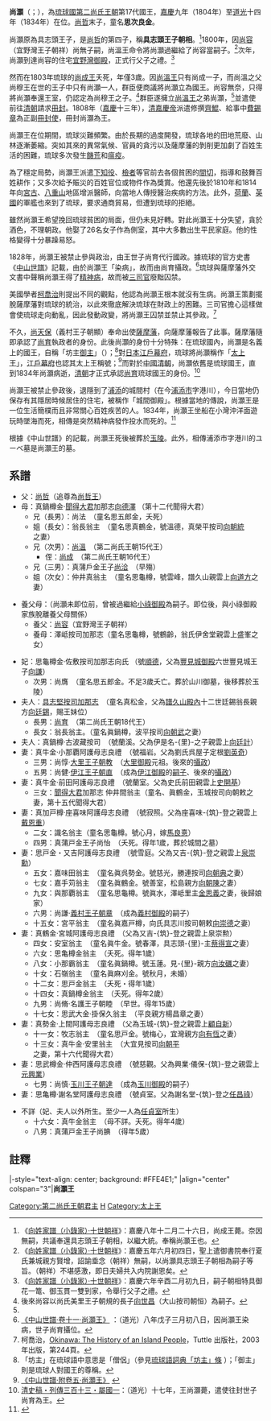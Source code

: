 {{第二尚氏王朝君主
| 名稱=尚灝王
| 代數=26
| 第二尚氏代數=17
| 前任=[[尚成王|尚成王]]
| 繼任=[[尚育王|尚育王]]
| 畫像=[[File:King_Sho_Koh.jpg|250px]]
| 說明=尚灝王的[[御後繪|御後繪]]<br /><small>[[毛長禧|毛長禧]]（佐渡山安健）繪於1837年</small>
| 在位=1804年－1834年
| 年號=[[嘉慶|嘉慶]]<br/>[[道光|道光]]
| 冊封年=1808年
| 冊封使=
| 正冊封使=[[齊鯤|齊鯤]]
| 副冊封使=[[費錫章|費錫章]]
| 姓名=尚灝
| 封號=具志頭王子
| 童名=思次良金
| 名乘=朝相<ref>《[http://manwe.lib.u-ryukyu.ac.jp/cgi-bin/disp-img.cgi?file=iha0210&page=49 王代記]{{dead link|date=2017年12月 |bot=InternetArchiveBot |fix-attempted=yes }}》，第49頁</ref>
| 別名=
| 神號=
| 出生={{birth date|1787|7|14}}<br>[[乾隆|乾隆]]五十二年五月廿九
| 立世子=
| 逝世={{death date and age|1834|7|5|1787|7|14}}<br>道光十四年五月廿九
| 陵墓=[[玉陵|玉陵]]
| 父親=[[尚哲王|尚哲王]]
| 嫡母=
| 母親=聞得大君加那志向氏（童名真鍋樽金，號[[向德澤|德澤]]）
| 烏帽子親=
| 養父=[[尚容|尚容]]（宜野灣王子朝祥）
| 養母=澤岻按司加那志（童名思龜樽。號鶴齡）
| 妃=佐數按司加那志向氏（童名思龜樽金。號[[向順德|順德]]）
| 夫人=[[具志堅按司_(尚育王母)|具志堅按司向氏]]（童名真松金，賜王妹位）<br/>古波藏按司向氏（童名真鍋樽，號[[向蘭溪|蘭溪]]）
| 妻=小那霸阿護母志良禮劉氏（童名真牛金。號[[劉福岩|福岩]]<br/>前田阿護母志良禮史氏（童名真牛金，號[[史蘭室|蘭室]]）<br/>座喜味阿護母志良禮戴氏（童名真嘉戶樽，號[[戴寂照|寂照]]）<br/>又吉阿護母志良禮泉氏（童名思戶金，號[[泉雪庭|雪庭]]）<br/>宮城阿護母志良禮泉氏（童名真鶴金）<br/>上間阿護母志良禮顧氏（童名真勢金）<br/>仲西阿護母志良禮元氏（童名思武樽金，號[[元慈觀|慈觀]]）<br/>謝名堂阿護母志良禮任氏（童名思龜樽，號[[任貞室|貞室]]）
| 位號不明=
| 王子=
| 直王子=尚膺（童名思五良金）
| 脇王子=中城王子[[尚育|尚育]]（母具志堅按司向氏）<br/>大里王子[[尚惇|尚惇]]（母劉氏）<br/>真蒲戶金王子[[尚怡|尚怡]]（母戴氏）<br/>伊江王子[[尚健|尚健]]（母劉氏）<br/>義村王子[[尚謙|尚謙]]（母泉雪庭）<br/>玉川王子[[尚慎|尚慎]]（母元氏）<br/>真蒲戶金王子[[尚腆|尚腆]]（母不明）<br/>名護王子[[尚脩|尚脩]]（母不明）
| 王女=
| 嫡王女=
| 庶王女=翁長翁主（童名真鍋樽，母具志堅按司向氏）<br/>識名翁主（童名思龜樽，號[[尚心月|心月]]，母戴氏）<br/>聞得大君加那志（童名真鶴金，母史氏）<br/>安室翁主（童名真牛金，號[[尚春澤|春澤]]，母宮城阿護母志良禮泉氏）<br/>嘉味田翁主（童名真吳勢金，號[[尚慈光|慈光]]，母泉雪庭）<br/>思龜樽翁主（母宮城阿護母志良禮泉氏）<br/>嘉手苅翁主（童名真鶴金，號[[尚善室|善室]]，母泉雪庭）<br/>小那霸翁主（童名真鍋樽，號[[尚玉蓮|玉蓮]]，母宮城阿護母志良禮泉氏）<br/>與那霸翁主（童名思龜樽，號[[尚真水|真水]]，母泉雪庭）<br/>石嶺翁主（童名真麻刈金，號[[尚秋月|秋月]]，母宮城阿護母志良禮泉氏）<br/>牧志翁主（童名思戶金，號[[尚梅心|梅心]]，母顧氏）<br/>思戶金翁主（母宮城阿護母志良禮泉氏）<br/>安里翁主（童名真牛金，母顧氏）<br/>真鍋樽翁主（母宮城阿護母志良禮泉氏）<br/>宮平翁主（童名真嘉戶樽，母泉雪庭）<br/>真牛金翁主（母不詳）<br/>掛保久翁主（童名思武太金，母宮城阿護母志良禮泉氏）
| 註釋=
|}}
'''尚灝'''（{{ryu|r=尚灝|kn=ショーコー|rm=Shō Kō|f=h}}；{{bd|1787年|7月14日|1834年|7月5日|catIdx=S}}），為[[琉球國|琉球國]][[第二尚氏王朝|第二尚氏王朝]]第17代國王，[[嘉慶|嘉慶]]九年（1804年）至[[道光|道光]]十四年（1834年）在位。[[尚哲|尚哲]]末子，童名'''思次良金'''。

尚灝原為具志頭王子，是[[尚哲|尚哲]]的第四子，稱'''具志頭王子朝相'''。<ref name="name">《[http://www.tulips.tsukuba.ac.jp/limedio/dlam/B1241188/1/vol05/syuri/212.htm 向姓家譜（小錄家）·十世朝祥]{{dead link|date=2017年12月 |bot=InternetArchiveBot |fix-attempted=yes }}》：嘉慶八年十二月二十六日，尚成王薨。奈因無嗣，共議奉還具志頭王子朝相，以繼大統。奉稱尚灝王也。</ref>1800年，因[[尚容|尚容]]（宜野灣王子朝祥）尚無子嗣，尚溫王命令將尚灝過繼給了尚容當嗣子。<ref>《[http://www.tulips.tsukuba.ac.jp/limedio/dlam/B1241188/1/vol05/syuri/210.htm 向姓家譜（小錄家）·十世朝祥]{{dead link|date=2017年12月 |bot=InternetArchiveBot |fix-attempted=yes }}》：嘉慶五年六月初四日，聖上遣御書院奉行夏氏兼城親方賢增，詔諭埀念（朝祥）無嗣，以尚灝具志頭王子朝相為嗣子等旨。（朝祥）不堪感激，即日夫婦共入内院謝恩矣。</ref>次年，尚灝到達尚容的住宅[[宜野灣御殿|宜野灣御殿]]，正式行父子之禮。<ref>《[http://www.tulips.tsukuba.ac.jp/limedio/dlam/B1241188/1/vol05/syuri/212.htm 向姓家譜（小錄家）·十世朝祥]{{dead link|date=2017年12月 |bot=InternetArchiveBot |fix-attempted=yes }}》：嘉慶六年辛酉二月初九日，嗣子朝相特具御花一篭、御玉貫一雙到家，令舉行父子之禮。</ref>

然而在1803年琉球的[[尚成王|尚成王]]夭死，年僅3歲。因[[尚溫王|尚溫王]]只有尚成一子，而尚溫之父尚穆王在世的王子中只有尚灝一人，群臣便商議將尚灝立為國王。尚容無奈，只得將尚灝奉還王室，仍認定為尚穆王之子。<ref>後來尚容以尚氏美里王子朝規的長子[[向世昌|向世昌]]（大山按司朝恒）為嗣子。</ref>群臣遂擁立[[尚溫王|尚溫王]]之弟尚灝，<ref name="name"/>並遣使前往[[清朝|清朝]]請求[[冊封|冊封]]。1808年（[[嘉慶|嘉慶]]十三年），[[清|清]][[嘉慶帝|嘉慶帝]]派遣修撰[[齊鯤|齊鯤]]、給事中[[費錫章|費錫章]]為正副[[冊封使|冊封使]]，冊封尚灝為王。

尚灝王在位期間，琉球災難頻繁。由於長期的過度開發，琉球各地的田地荒廢、山林逐漸萎縮。突如其來的異常氣候、官員的貪污以及薩摩藩的剝削更加劇了百姓生活的困難，琉球多次發生[[饑荒|饑荒]]和[[瘟疫|瘟疫]]。

為了穩定局勢，尚灝王派遣[[下知役|下知役]]、[[檢者|檢者]]等官前去各個貧困的[[間切|間切]]，指導和鼓舞百姓耕作；又多次給予賑災的百姓官位或物件作為獎賞。他還先後於1810年和1814年向[[宮古島|宮古]]、[[八重山群島|八重山]]地區增派醫師，向當地人傳授醫治疾病的方法。此外，[[荷蘭|荷蘭]]、[[英國|英國]]的軍艦也來到了琉球，要求通商貿易，但遭到琉球的拒絕。

雖然尚灝王希望挽回琉球貧困的局面，但仍未見好轉。對此尚灝王十分失望，貪於酒色，不理朝政。他娶了26名女子作為側室，其中大多數出生平民家庭。他的性格變得十分暴躁易怒。

1828年，尚灝王被禁止參與政治，由王世子尚育代行國政。據琉球的官方史書《[[中山世譜|中山世譜]]》記載，由於尚灝王「染病」，故而由尚育攝政。<ref>[http://www.tulips.tsukuba.ac.jp/limedio/dlam/B1241188/1/vol05/3501.txt 《中山世譜·卷十一·尚灝王》] {{webarchive|url=https://web.archive.org/web/20120217052440/http://www.tulips.tsukuba.ac.jp/limedio/dlam/B1241188/1/vol05/3501.txt |date=2012-02-17 }}：（道光）八年戊子三月初八日，因尚灝王染病，世子尚育攝位。</ref>琉球與薩摩藩外交文書中聲稱尚灝王得了[[精神病|精神病]]，故而被[[三司官|三司官]]廢黜囚禁。

美國學者[[柯喬治|柯喬治]]則提出不同的觀點，他認為尚灝王根本就沒有生病。尚灝王策劃擺脫薩摩藩對琉球的統治，以此來徹底解決琉球在財政上的困難。三司官擔心這樣做會使琉球走向動亂，因此發動政變，將尚灝王囚禁並禁止其參政。<ref>柯喬治，[http://books.google.com/books?id=vaAKJQyzpLkC&printsec=frontcover&client=firefox-a#PPA244,M1 Okinawa: The History of an Island People]，Tuttle 出版社，2003年出版，第244頁。</Ref>

不久，[[尚天保|尚天保]]（義村王子朝顯）奉命出使[[薩摩藩|薩摩藩]]，向薩摩藩報告了此事。薩摩藩隨即承認了[[尚育|尚育]]執政者的身份。此後尚灝的身份十分特殊：在琉球國內，尚灝是名義上的國王，自稱「坊主[[御主|御主]]」（{{ryu|r=坊主御主|kn=ボージウシュー|rm=Bōji Ushū}}）；<ref>「坊主」在琉球語中意思是「僧侶」（參見[http://ryukyu-lang.lib.u-ryukyu.ac.jp/srnh/details.php?ID=SN31843 琉球語詞典「坊主」條] {{Wayback|url=http://ryukyu-lang.lib.u-ryukyu.ac.jp/srnh/details.php?ID=SN31843 |date=20160423194941 }}）；「御主」則是琉球人對國王的尊稱。</ref>對[[日本|日本]][[江戶幕府|江戶幕府]]，琉球將尚灝稱作「[[太上王|太上王]]」，[[江戶幕府|江戶幕府]]也認其太上王稱號；<ref>[http://www.tulips.tsukuba.ac.jp/limedio/dlam/B1241188/1/vol05/3502.txt 《中山世譜·附卷五·尚灝王》] {{webarchive|url=https://web.archive.org/web/20080630094652/http://www.tulips.tsukuba.ac.jp/limedio/dlam/B1241188/1/vol05/3502.txt |date=2008-06-30 }}</ref>而對於[[中國|中國]][[清朝|清朝]]，尚灝依舊是琉球國王，直到1834年尚灝病逝，[[清朝|清朝]]才正式承認[[尚育|尚育]]琉球國王的身份。<ref>[[:wikisource:zh:清史稿/卷526|清史稿・列傳三百十三・屬國一]]：（道光）十七年，王尚灝薨，遣使往封世子尚育為王。</ref>

尚灝王被禁止參政後，退隱到了[[浦添市|浦添]]的城間村（在今[[浦添市|浦添市]]字港川），今日當地仍保存有其隱居時候居住的住宅，被稱作「城間御殿」。根據當地的傳說，尚灝王是一位生活簡樸而且非常關心百姓疾苦的人。1834年，尚灝王坐船在小灣沖洋面遊玩時墜海而死，相傳是突然精神病發作投水而死的。<ref name="oukoku">[http://www.okinawastory.jp/special/sanpo/1112_oukoku_06.html {{lang|ja|歴代で最も親しめる国王ランキング}}] {{webarchive|url=https://web.archive.org/web/20130404012809/http://www.okinawastory.jp/special/sanpo/1112_oukoku_06.html |date=2013-04-04 }}</ref>

根據《中山世譜》的記載，尚灝王死後被葬於[[玉陵|玉陵]]。此外，相傳浦添市字港川的ユーベ墓是尚灝王的墓。
== 系譜 ==
*父：[[尚哲|尚哲]]（追尊為[[尚哲王|尚哲王]]）
*母：真鍋樽金·[[聞得大君|聞得大君]]加那志[[向德澤|向德澤]] （第十二代聞得大君）
**兄（長男）：尚法　（童名思五郎金，夭死）
**姐（長女）：翁長翁主　（童名思真鶴金，號溫德，真榮平按司[[向朝統|向朝統]]之妻）
**兄（次男）：[[尚溫王|尚溫]]　（第二尚氏王朝15代王）
***侄：[[尚成|尚成]]　（第二尚氏王朝16代王）
**兄（三男）：真蒲戶金王子[[尚洽|尚洽]]　（早殤）
**姐（次女）：仲井真翁主　（童名思龜樽，號雲峰，譜久山親雲上[[向道方|向道方]]之妻）

*養父母：（尚灝未即位前，曾被過繼給[[小祿御殿|小祿御殿]]為嗣子。即位後，與小祿御殿家族脫離養父母關係）
**養父：[[尚容|尚容]]（宜野灣王子朝祥）
**養母：澤岻按司加那志（童名思龜樽，號鶴齡，翁氏伊舍堂親雲上盛峯之女）

*妃：思龜樽金·佐敷按司加那志向氏 （號[[向順德|順德]]，父為[[豐見城御殿|豐見城御殿]]六世豐見城王子[[向謙|向謙]]）
**次男：尚膺　（童名思五郎金。不足3歲夭亡。葬於山川御墓，後移葬於玉陵）
*夫人：[[具志堅按司_(尚育王母)|具志堅按司加那志]]　（童名真松金，父為[[譜久山殿內|譜久山殿內]]十二世廷錫翁長親方[[向廷錫|向廷錫]]，賜王妹位）
**長男：[[尚育|尚育]]　（第二尚氏王朝18代王）
**長女：翁長翁主。（童名眞鍋樽，波平按司[[向朝武|向朝武]]之妻）
*夫人：真鍋樽·古波藏按司　（號蘭溪。父為伊是名-{里}-之子親雲上[[向廷計|向廷計]]）
*妻：真牛金·小那覇阿護母志良禮　（號福岩。父為劉氏呉屋子定根[[劉英奇|劉英奇]]）
**三男：尚惇·[[大里王子朝教|大里王子朝教]]　（[[大里御殿|大里御殿]]元祖。後來的[[琉球攝政|攝政]]）
**五男：尚健·[[伊江王子朝直|伊江王子朝直]]　（成為[[伊江御殿|伊江御殿]]的[[嗣子|嗣子]]、後來的[[琉球攝政|攝政]]）
*妻：真牛金·前田阿護母志良禮　（號蘭室。父為史氏前田親雲上[[史開基|史開基]]）
**三女：[[聞得大君|聞得大君]]加那志 仲井間翁主（童名、眞鶴金，玉城按司向朝敕之妻，第十五代聞得大君）
*妻：真加戸樽·座喜味阿護母志良禮　（號寂照。父為座喜味-{筑}-登之親雲上[[戴恩重|戴恩重]]）
**二女：識名翁主（童名思龜樽。號心月，嫁[[馬良憙|馬良憙]]）
**四男：真蒲戸金王子尚怡　（夭死。得年1歲，葬於城間之墓）
*妻：思戸金・又吉阿護母志良禮　（號雪庭。父為又吉-{筑}-登之親雲上[[泉崇勳|泉崇勳]]）
**五女：嘉味田翁主　（童名眞呉勢金。號慈光，勝連按司[[向朝典|向朝典]]之妻）
**七女：嘉手苅翁主　（童名眞鶴金。號善室，松島親方[[向朝陳|向朝陳]]之妻）
**九女：與那覇翁主　（童名思龜樽。號眞水，澤岻里主[[金思義|金思義]]之妻，後歸娘家）
**六男：尚謙·[[義村王子朝章|義村王子朝章]]　（成為[[義村御殿|義村御殿]]的嗣子）
**十五女：宮平翁主　（童名眞嘉戸樽，向氏具志川按司朝敕[[向崇德|向崇德]]之妻）
*妻：真鶴金·宮城阿護母志良禮　（父為又吉-{筑}-登之親雲上泉崇勲）
**四女：安室翁主　（童名眞牛金。號春澤，具志頭-{里}-主[[蔡得宣|蔡得宣]]之妻）
**六女：思亀樽金翁主　（夭死。得年1歲）
**八女：小那霸翁主　（童名眞鍋樽。號玉蓮。見-{里}-親方[[向汝礪|向汝礪]]之妻）
**十女：石嶺翁主　（童名眞麻刈金。號秋月，未婚）
**十二女：思戸金翁主　（夭死・得年1歲）
**十四女：真鍋樽金翁主　（夭死。得年2歲）
**九男：尚脩·名護王子朝睦　（早世。得年15歲）
**十七女：思武大金·掛保久翁主　（平良親方楊昌章之妻）
*妻：真勢金·上間阿護母志良禮　（父為玉城-{筑}-登之親雲上[[顧自新|顧自新]]）
**十一女：牧志翁主　（童名思戸金。號梅心，宜灣親方[[向有恆|向有恆]]之妻）
**十三女：真牛金·安里翁主　（大宜見按司[[向朝平|向朝平]]之妻，第十六代聞得大君）
*妻：思武樽金·仲西阿護母志良禮　（號慈觀。父為興業·儀保-{筑}-登之親雲上[[元興業|元興業]]）
**七男：尚慎·[[玉川王子朝達|玉川王子朝達]]　（成為[[玉川御殿|玉川御殿]]的嗣子）
*妻：思亀樽·謝名堂阿護母志良禮　（號貞室。父為謝名堂-{筑}-登之[[任昌祿|任昌祿]]）

*不詳（妃、夫人以外所生。至少一人為[[任貞室|任貞室]]所生）
**十六女：真牛金翁主　（母不詳。夭死。得年4歲）
**八男：真蒲戸金王子尚腆　（得年5歲）

== 註釋 ==
{{reflist|1}}

{{start box}}
|-style="text-align: center; background: #FFE4E1;"
|align="center" colspan="3"|'''尚灝王'''
{{s-before|[[尚成王|尚成王]]}}
{{s-title|第十七代[[琉球君主列表#第二尚氏王朝|第二尚氏王朝國王]]|1804年—1834年}}
{{s-after|[[尚育王|尚育王]]}}
{{s-before|[[尚成王|尚成王]]}}
{{s-title|第二十六代[[琉球君主列表|琉球國中山王]]|1804年—1834年}}
{{s-after|[[尚育王|尚育王]]}}
{{end box}}

{{琉球歷代君主}}


[[Category:第二尚氏王朝君主|Category:第二尚氏王朝君主]]
[[Category:琉球尚氏|H]]
[[Category:太上王|Category:太上王]]